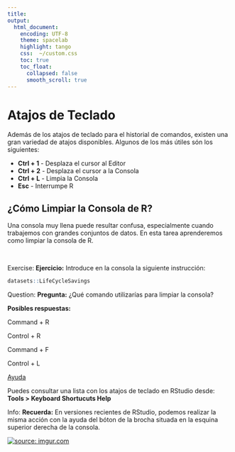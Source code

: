 ```yaml
---
title: 
output:
  html_document:
    encoding: UTF-8
    theme: spacelab
    highlight: tango
    css:  ~/custom.css
    toc: true
    toc_float: 
      collapsed: false
      smooth_scroll: true
---
```

# Atajos de Teclado

Además de los atajos de teclado para el historial de comandos, existen una gran
variedad de atajos disponibles. Algunos de los más útiles són los siguientes:

- __Ctrl + 1__ - Desplaza el cursor al Editor
- __Ctrl + 2__ - Desplaza el cursor a la Consola
- __Ctrl + L__ - Limpia la Consola
- __Esc__ - Interrumpe R



## ¿Cómo Limpiar la Consola de R?

Una consola muy llena puede resultar confusa, especialmente cuando trabajemos con
grandes conjuntos de datos. En esta tarea aprenderemos como limpiar la consola de R.


</br>

<div class="alert alert-info" role="alert">
<span class="glyphicon glyphicon-pencil" aria-hidden="true"></span>
<span class="sr-only">Exercise:</span>
**Ejercicio:**
Introduce en la consola la siguiente instrucción:

```r
datasets::LifeCycleSavings
```
</div>




<div class="alert alert-warning" role="alert">
<span class="glyphicon glyphicon-question-sign" aria-hidden="true"></span>
<span class="sr-only">Question:</span>
**Pregunta:**
¿Qué comando utilizarías para limpiar la consola?

**Posibles respuestas:**
<p><span class="glyphicon glyphicon-check" aria-hidden="true"></span>  Command + R</p>
<p><span class="glyphicon glyphicon-check" aria-hidden="true"></span>  Control + R</p>
<p><span class="glyphicon glyphicon-check" aria-hidden="true"></span>  Command + F</p>
<p><span class="glyphicon glyphicon-check" aria-hidden="true"></span>  Control + L</p>
</div>

<p>
<a class="btn btn-info" data-toggle="collapse" href="#hint" aria-expanded="false" aria-controls="collapseExample">
<span class="glyphicon glyphicon-question-sign" aria-hidden="true">     </span> Ayuda</a>
</p>
<div class="collapse" id="hint">
<div class="card card-block">
<div class="alert alert-info" role="alert">
Puedes consultar una lista con los atajos de teclado en RStudio desde: 
__Tools > Keyboard Shortucuts Help__
</div>

<div class="alert alert-info" role="alert">
<span class="glyphicon glyphicon-exclamation-sign" aria-hidden="true"></span>
<span class="sr-only">Info:</span>
**Recuerda:**
En versiones recientes de RStudio, podemos realizar la misma acción con la ayuda
del bóton de la brocha situada en la esquina superior derecha de la consola.
</div>
<a href="https://imgur.com/XXlRJXF"><img src="https://i.imgur.com/XXlRJXF.gif" title="source: imgur.com" /></a>

